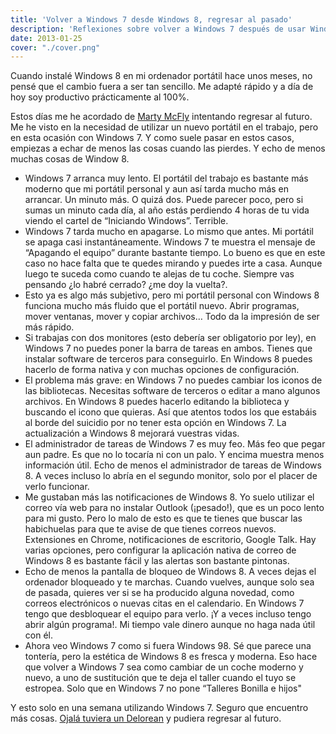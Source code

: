 ```yaml
---
title: 'Volver a Windows 7 desde Windows 8, regresar al pasado'
description: 'Reflexiones sobre volver a Windows 7 después de usar Windows 8'
date: 2013-01-25
cover: "./cover.png"
---
```


Cuando instalé Windows 8 en mi ordenador portátil hace unos meses, no pensé que el cambio fuera a ser tan sencillo. Me adapté rápido y a día de hoy soy productivo prácticamente al 100%.

Estos días me he acordado de [Marty McFly](https://www.google.es/url?sa=t&rct=j&q=&esrc=s&source=web&cd=1&cad=rja&ved=0CDIQFjAA&url=http%3A%2F%2Fes.wikipedia.org%2Fwiki%2FMarty_McFly&ei=LVICUaajNe_Z0QXv44GgDA&usg=AFQjCNHtLVxRCH5ArRlc2F33XTAcPiZz6Q&bvm=bv.41524429,d.d2k) intentando regresar al futuro. Me he visto en la necesidad de utilizar un nuevo portátil en el trabajo, pero en esta ocasión con Windows 7. Y como suele pasar en estos casos, empiezas a echar de menos las cosas cuando las pierdes. Y echo de menos muchas cosas de Window 8.

- Windows 7 arranca muy lento. El portátil del trabajo es bastante más moderno que mi portátil personal y aun así tarda mucho más en arrancar. Un minuto más. O quizá dos. Puede parecer poco, pero si sumas un minuto cada día, al año estás perdiendo 4 horas de tu vida viendo el cartel de “Iniciando Windows”. Terrible.
- Windows 7 tarda mucho en apagarse. Lo mismo que antes. Mi portátil se apaga casi instantáneamente. Windows 7 te muestra el mensaje de “Apagando el equipo” durante bastante tiempo. Lo bueno es que en este caso no hace falta que te quedes mirando y puedes irte a casa. Aunque luego te suceda como cuando te alejas de tu coche. Siempre vas pensando ¿lo habré cerrado? ¿me doy la vuelta?.
- Esto ya es algo más subjetivo, pero mi portátil personal con Windows 8 funciona mucho más fluido que el portátil nuevo. Abrir programas, mover ventanas, mover y copiar archivos… Todo da la impresión de ser más rápido.
- Si trabajas con dos monitores (esto debería ser obligatorio por ley), en Windows 7 no puedes poner la barra de tareas en ambos. Tienes que instalar software de terceros para conseguirlo. En Windows 8 puedes hacerlo de forma nativa y con muchas opciones de configuración.
- El problema más grave: en Windows 7 no puedes cambiar los iconos de las bibliotecas. Necesitas software de terceros o editar a mano algunos archivos. En Windows 8 puedes hacerlo editando la biblioteca y buscando el icono que quieras. Así que atentos todos los que estabáis al borde del suicidio por no tener esta opción en Windows 7. La actualización a Windows 8 mejorará vuestras vidas.
- El administrador de tareas de Windows 7 es muy feo. Más feo que pegar aun padre. Es que no lo tocaría ni con un palo. Y encima muestra menos información útil. Echo de menos el administrador de tareas de Windows 8. A veces incluso lo abría en el segundo monitor, solo por el placer de verlo funcionar.
- Me gustaban más las notificaciones de Windows 8. Yo suelo utilizar el correo vía web para no instalar Outlook (¡pesado!), que es un poco lento para mi gusto. Pero lo malo de esto es que te tienes que buscar las habichuelas para que te avise de que tienes correos nuevos. Extensiones en Chrome, notificaciones de escritorio, Google Talk. Hay varias opciones, pero configurar la aplicación nativa de correo de Windows 8 es bastante fácil y las alertas son bastante pintonas.
- Echo de menos la pantalla de bloqueo de Windows 8. A veces dejas el ordenador bloqueado y te marchas. Cuando vuelves, aunque solo sea de pasada, quieres ver si se ha producido alguna novedad, como correos electrónicos o nuevas citas en el calendario. En Windows 7 tengo que desbloquear el equipo para verlo. ¡Y a veces incluso tengo abrir algún programa!. Mi tiempo vale dinero aunque no haga nada útil con él.
- Ahora veo Windows 7 como si fuera Windows 98. Sé que parece una tontería, pero la estética de Windows 8 es fresca y moderna. Eso hace que volver a Windows 7 sea como cambiar de un coche moderno y nuevo, a uno de sustitución que te deja el taller cuando el tuyo se estropea. Solo que en Windows 7 no pone “Talleres Bonilla e hijos"

Y esto solo en una semana utilizando Windows 7. Seguro que encuentro más cosas. [Ojalá tuviera un Delorean](https://www.google.es/url?sa=t&rct=j&q=&esrc=s&source=web&cd=2&cad=rja&sqi=2&ved=0CD0QFjAB&url=http%3A%2F%2Fes.wikipedia.org%2Fwiki%2FDeLorean_DMC-12&ei=61MCUaTUMqbs0gXF74DoDg&usg=AFQjCNF0NhCPUlONrP92YksBY24GNpNWTg&bvm=bv.41524429,d.d2k) y pudiera regresar al futuro.